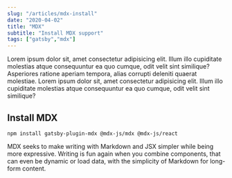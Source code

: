 ```yaml
---
slug: "/articles/mdx-install"
date: "2020-04-02"
title: "MDX"
subtitle: "Install MDX support"
tags: ["gatsby","mdx"]
---
```

Lorem ipsum dolor sit, amet consectetur adipisicing elit. 
Illum illo cupiditate molestias atque consequuntur ea quo cumque, odit velit sint similique? 
Asperiores ratione aperiam tempora, alias corrupti deleniti quaerat molestiae. 
Lorem ipsum dolor sit, amet consectetur adipisicing elit. 
Illum illo cupiditate molestias atque consequuntur ea quo cumque, odit velit sint similique? 

## Install MDX

```JSX
npm install gatsby-plugin-mdx @mdx-js/mdx @mdx-js/react
```

MDX seeks to make writing with Markdown and JSX simpler while being more expressive. 
Writing is fun again when you combine components, that can even be dynamic or load data,
 with the simplicity of Markdown for long-form content.
